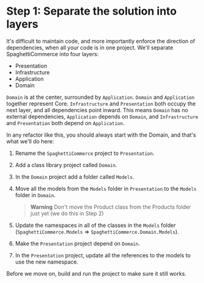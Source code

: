 # Step 1: Separate the solution into layers

It's difficult to maintain code, and more importantly enforce the direction of dependencies, when all your code is in one project. We'll separate SpaghettiCommerce into four layers:
* Presentation
* Infrastructure
* Application
* Domain

`Domain` is at the center, surrounded by `Application`. `Domain` and `Application` together represent Core. `Infrastructure` and `Presentation` both occupy the next layer, and all dependencies point inward. This means `Domain` has no external dependencies, `Application` depends on `Domain`, and `Infrastructure` and `Presentation` both depend on `Application`.

In any refactor like this, you should always start with the Domain, and that's what we'll do here:
1. Rename the `SpaghettiCommerce` project to `Presentation`.
2. Add a class library project called `Domain`.
3. In the `Domain` project add a folder called `Models`.
4. Move all the models from the `Models` folder in `Presentation` to the `Models` folder in `Domain`.

    > **Warning**
    > Don't move the Product class from the Products folder just yet (we do this in Step 2)

5. Update the namespaces in all of the classes in the `Models` folder (`SpaghettiCommerce.Models` => `SpaghettiCommerce.Domain.Models`).
6. Make the `Presentation` project depend on `Domain`.
7. In the `Presentation` project, update all the references to the models to use the new namespace.

Before we move on, build and run the project to make sure it still works.